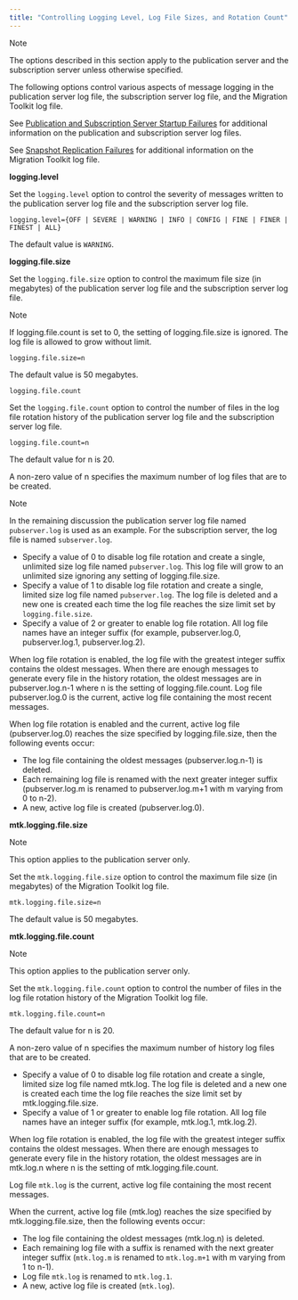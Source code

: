 ```yaml
---
title: "Controlling Logging Level, Log File Sizes, and Rotation Count"
---
```


<div id="controlling_logging_level" class="registered_link"></div>


<div class="note">

<div class="title">

Note

</div>

The options described in this section apply to the publication server and the subscription server unless otherwise specified.

</div>

The following options control various aspects of message logging in the publication server log file, the subscription server log file, and the Migration Toolkit log file.

See [Publication and Subscription Server Startup Failures](../../../10_appendix/03_resolving_problems/#pub_and_sub_startup_failures) for additional information on the publication and subscription server log files.

See [Snapshot Replication Failures](../../../10_appendix/03_resolving_problems/#snapshot_replication_failures) for additional information on the Migration Toolkit log file.

**logging.level**

Set the `logging.level` option to control the severity of messages written to the publication server log file and the subscription server log file.

`logging.level={OFF | SEVERE | WARNING | INFO | CONFIG | FINE | FINER | FINEST | ALL}`

The default value is `WARNING`.

**logging.file.size**

Set the `logging.file.size` option to control the maximum file size (in megabytes) of the publication server log file and the subscription server log file.

<div class="note">

<div class="title">

Note

</div>

If logging.file.count is set to 0, the setting of logging.file.size is ignored. The log file is allowed to grow without limit.

</div>

`logging.file.size=n`

The default value is 50 megabytes.

`logging.file.count`

Set the `logging.file.count` option to control the number of files in the log file rotation history of the publication server log file and the subscription server log file.

`logging.file.count=n`

The default value for n is 20.

A non-zero value of n specifies the maximum number of log files that are to be created.

<div class="note">

<div class="title">

Note

</div>

In the remaining discussion the publication server log file named `pubserver.log` is used as an example. For the subscription server, the log file is named `subserver.log`.

</div>

-   Specify a value of 0 to disable log file rotation and create a single, unlimited size log file named `pubserver.log`. This log file will grow to an unlimited size ignoring any setting of logging.file.size.
-   Specify a value of 1 to disable log file rotation and create a single, limited size log file named `pubserver.log`. The log file is deleted and a new one is created each time the log file reaches the size limit set by `logging.file.size`.
-   Specify a value of 2 or greater to enable log file rotation. All log file names have an integer suffix (for example, pubserver.log.0, pubserver.log.1, pubserver.log.2).

When log file rotation is enabled, the log file with the greatest integer suffix contains the oldest messages. When there are enough messages to generate every file in the history rotation, the oldest messages are in pubserver.log.n-1 where n is the setting of logging.file.count. Log file pubserver.log.0 is the current, active log file containing the most recent messages.

When log file rotation is enabled and the current, active log file (pubserver.log.0) reaches the size specified by logging.file.size, then the following events occur:

-   The log file containing the oldest messages (pubserver.log.n-1) is deleted.
-   Each remaining log file is renamed with the next greater integer suffix (pubserver.log.m is renamed to pubserver.log.m+1 with m varying from 0 to n-2).
-   A new, active log file is created (pubserver.log.0).

**mtk.logging.file.size**

<div class="note">

<div class="title">

Note

</div>

This option applies to the publication server only.

</div>

Set the `mtk.logging.file.size` option to control the maximum file size (in megabytes) of the Migration Toolkit log file.

`mtk.logging.file.size=n`

The default value is 50 megabytes.

**mtk.logging.file.count**

<div class="note">

<div class="title">

Note

</div>

This option applies to the publication server only.

</div>

Set the `mtk.logging.file.count` option to control the number of files in the log file rotation history of the Migration Toolkit log file.

`mtk.logging.file.count=n`

The default value for n is 20.

A non-zero value of n specifies the maximum number of history log files that are to be created.

-   Specify a value of 0 to disable log file rotation and create a single, limited size log file named mtk.log. The log file is deleted and a new one is created each time the log file reaches the size limit set by mtk.logging.file.size.
-   Specify a value of 1 or greater to enable log file rotation. All log file names have an integer suffix (for example, mtk.log.1, mtk.log.2).

When log file rotation is enabled, the log file with the greatest integer suffix contains the oldest messages. When there are enough messages to generate every file in the history rotation, the oldest messages are in mtk.log.n where n is the setting of mtk.logging.file.count.

Log file `mtk.log` is the current, active log file containing the most recent messages.

When the current, active log file (mtk.log) reaches the size specified by mtk.logging.file.size, then the following events occur:

-   The log file containing the oldest messages (mtk.log.n) is deleted.
-   Each remaining log file with a suffix is renamed with the next greater integer suffix (`mtk.log.m` is renamed to `mtk.log.m+1` with m varying from 1 to n-1).
-   Log file `mtk.log` is renamed to `mtk.log.1`.
-   A new, active log file is created (`mtk.log`).
